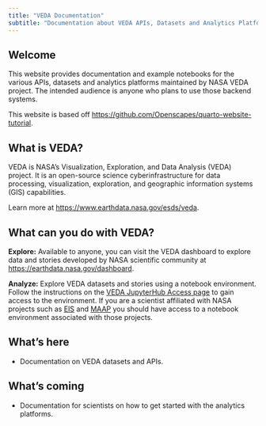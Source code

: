 ```yaml
---
title: "VEDA Documentation"
subtitle: "Documentation about VEDA APIs, Datasets and Analytics Platforms"
---
```


## Welcome {#welcome}

This website provides documentation and example notebooks for the various APIs, datasets and analytics platforms maintained by NASA VEDA project. The intended audience is anyone who plans to use those backend systems.

This website is based off [https://github.com/Openscapes/quarto-website-tutorial](https://github.com/Openscapes/quarto-website-tutorial).

## What is VEDA?

VEDA is NASA's Visualization, Exploration, and Data Analysis (VEDA) project. It is an open-source science cyberinfrastructure for data processing, visualization, exploration, and geographic information systems (GIS) capabilities.

Learn more at [https://www.earthdata.nasa.gov/esds/veda](https://www.earthdata.nasa.gov/esds/veda).

## What can you do with VEDA?

**Explore:** Available to anyone, you can visit the VEDA dashboard to explore data and stories developed by NASA scientific community at [https://earthdata.nasa.gov/dashboard](https://earthdata.nasa.gov/dashboard).

**Analyze:** Explore VEDA datasets and stories using a notebook environment. Follow the instructions on the [VEDA JupyterHub Access page](./veda-jh-access.qmd) to gain access to the environment. If you are a scientist affiliated with NASA projects such as [EIS](https://eis.smce.nasa.gov/about.html) and [MAAP](https://ops.maap-project.org) you should have access to a notebook environment associated with those projects.

## What's here

* Documentation on VEDA datasets and APIs.

## What's coming

* Documentation for scientists on how to get started with the analytics platforms.

